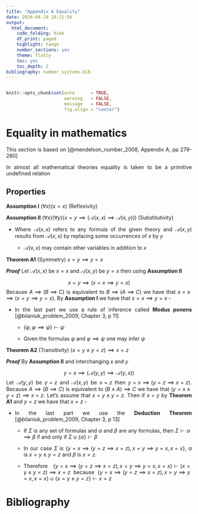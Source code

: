 ```yaml
---
title: "Appendix A Equality"
date: 2020-04-10 18:21:56
output:
  html_document:
    code_folding: hide
    df_print: paged
    highlight: tango
    number_sections: yes
    theme: flatly
    toc: yes
    toc_depth: 2
bibliography: number_systems.bib
---
```


<style>

body {
text-align: justify}

</style>

```r


```

```r
knitr::opts_chunk$set(echo      = TRUE, 
                      warning   = FALSE, 
                      message   = FALSE,
                      fig.align = "center")
```

# Equality in mathematics

This section is based on [@mendelson_number_2008, Appendix A, pp 279-280]

In almost all mathematical theories equality is taken to be a primitive undefined relation

## Properties

__Assumption I__  $(\forall x)(x = x) \text{ (Reflexivity)}$

__Assumption II__ $(\forall x)(\forall y) (x = y \implies (\mathscr{A}(x,x) \implies \mathscr{A}(x,y))) \text{ (Substitutivity)}$

- Where $\mathscr{A}(x,x)$ refers to any formula of the given theory and $\mathscr{A}(x,y)$ results from $\mathscr{A}(x,x)$ by replacing some occurrences of $x$ by $y$

    + $\mathscr{A}(x,x)$ may contain other variables in addition to $x$
    
__Theorem A1__ (Symmetry) $x = y \implies y = x$

__*Proof*__ Let $\mathscr{A}(x,x)$ be $x = x$ and $\mathscr{A}(x,y)$ be $y = x$ then using __Assumption II__

$$x = y \implies (x = x \implies y = x)$$
Because $A \implies (B \implies C)$ is equivalent to $B \implies (A \implies C)$ we have that $x = x \implies (x = y \implies y = x)$. By __Assumption I__ we have that $x = x \implies y = x$ $\square$

- In the last part we use a rule of inference called __Modus ponens__ [@bilaniuk_problem_2009, Chapter 3, p 11]
    
    + $\{\varphi, \varphi \implies \psi \} \vdash \psi$
    
    + Given the formulas $\varphi$ and $\varphi \implies \psi$ one may infer $\psi$

__Theorem A2__ (Transitivity) $(x = y \land y = z) \implies x = z$

__*Proof*__  By __Assumption II__ and interchanging $x$ and $y$

$$y = x \implies (\mathscr{A}(y,y) \implies \mathscr{A}(y,x))$$
Let $\mathscr{A}(y,y)$ be $y = z$ and $\mathscr{A}(x,y)$ be $x = z$ then $y = x \implies (y = z \implies x = z)$. Because $A \implies (B \implies C)$ is equivalent to $(B \land A) \implies C$ we have that $(y = x \land y = z) \implies x = z$. Let's assume that $x = y \land y = z$. Then if $x = y$ by __Theorem A1__ and $y = z$ we have that $x = z$ $\square$

- In the last part we use the __Deduction Theorem__ [@bilaniuk_problem_2009, Chapter 3, p 13]

    + If $\Sigma$ is  any  set  of  formulas and $\alpha$ and $\beta$ are any formulas, then $\Sigma \vdash \alpha \implies \beta$ if and only if $\Sigma \cup \{\alpha\}\vdash \beta$
    
    + In our case $\Sigma$ is $\{ y = x \implies (y = z \implies x = z), x = y \implies y = x, x = x\}$, $\alpha$ is $x = y \land y = z$ and $\beta$ is $x = z$. 
    
    + Therefore $\{ y = x \implies (y = z \implies x = z), x = y \implies y = x, x = x\} \vdash (x = y \land y = z) \implies x = z$ because $\{ y = x \implies (y = z \implies x = z), x = y \implies y = x, x = x\} \cup \{ x = y \land y = z \} \vdash x = z$

# Bibliography

